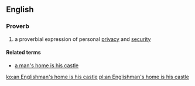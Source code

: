 ==English==

===Proverb===
{{en-proverb|head='''[[an]] [[Englishman]]'s [[home]] [[is]] [[his]] [[castle]]'''}}
# {{context|British|lang=en}} a proverbial expression of personal [[privacy]] and [[security]]

====Related terms====
* [[a man's home is his castle]]

[[ko:an Englishman's home is his castle]]
[[pl:an Englishman's home is his castle]]